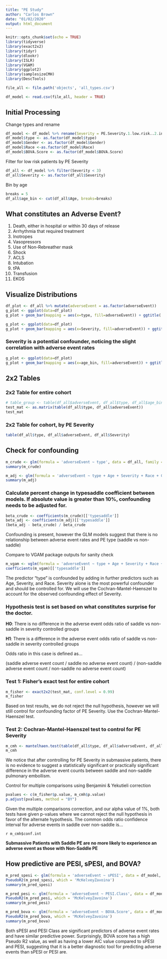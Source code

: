 ```yaml
---
title: "PE Study"
author: "Carlos Brown"
date: "01/02/2020"
output: html_document
---
```


```r
knitr::opts_chunk$set(echo = TRUE)
library(tidyverse)
library(exact2x2)
library(tidyr)
library(dlookr)
library(ISLR)
library(VGAM)
library(ggplot2)
library(samplesizeCMH)
library(DescTools)

file_all <- file.path('objects', 'all_types.csv')

df_model <- read.csv(file_all, header = TRUE)
```

## Initial Processing

Change types and rename
```r
df_model <- df_model %>% rename(Severity = PE.Severity.1.low.risk..2.intermediate..3.massive..4.indeterminate)
df_model$type <- as.factor(df_model$type)
df_model$Gender <- as.factor(df_model$Gender)
df_model$Race <-as.factor(df_model$Race)
df_model$BOVA.Score <- as.factor(df_model$BOVA.Score)

```

Filter for low risk patients by PE Severity
```r
df_all <- df_model %>% filter(Severity < 3)
df_all$Severity <- as.factor(df_all$Severity)
```

Bin by age
```r
breaks = 5
df_all$age_bin <- cut(df_all$Age, breaks=breaks)
```

## What constitutes an Adverse Event?
1. Death, either in hospital or within 30 days of release
2. Arrhythmia that required treatment
3. Inotropes
4. Vasopressors
5. Use of Non-Rebreather mask
6. Shock
7. ACLS
8. Intubation
9. tPA
10. Transfusion
11. EKOS

## Visualize Distributions
```r
df_plot <- df_all %>% mutate(adverseEvent = as.factor(adverseEvent))
g_plot <- ggplot(data=df_plot)
g_plot + geom_bar(mapping = aes(x=type, fill=adverseEvent)) + ggtitle('Adverse Event Count by PE Type')
```

```r
g_plot <- ggplot(data=df_plot)
g_plot + geom_bar(mapping = aes(x=Severity, fill=adverseEvent)) + ggtitle('Adverse Event Count by PE Severity')
```

### Severity is a potential confounder, noticing the slight correlation with adverse event rates

```r
g_plot <- ggplot(data=df_plot)
g_plot + geom_bar(mapping = aes(x=age_bin, fill=adverseEvent)) + ggtitle('Adverse Event Count vs Age Range')
```

## 2x2 Tables

### 2x2 Table for entire cohort

```r
# table_group <- table(df_all$adverseEvent, df_all$type, df_all$age_bin)
test_mat <- as.matrix(table(df_all$type, df_all$adverseEvent))
test_mat
```


### 2x2 Table for cohort, by PE Severity
```r
table(df_all$type, df_all$adverseEvent, df_all$Severity)
```


## Check for confounding
```r
m_crude <- glm(formula = 'adverseEvent ~ type', data = df_all, family = binomial)
summary(m_crude)
```

```r
m_adj <- glm(formula = 'adverseEvent ~ type + Age + Severity + Race + Gender', data = df_all, family = binomial)
summary(m_adj)
```

### Calculate percent change in typesaddle coefficient between models. If absolute value is greater than 10%, confounding needs to be adjusted for.

```r
beta_crude <- coefficients(m_crude)[['typesaddle']]
beta_adj <- coefficients(m_adj)[['typesaddle']]
(beta_adj - beta_crude) / beta_crude
```
Confounding is present, however the GLM models suggest that there is no relationship between adverse event rates and PE type (saddle vs non-saddle)

Compare to VGAM package outputs for sanity check
```r
m_vgam <- vglm(formula = 'adverseEvent ~ type + Age + Severity + Race + Gender', binomialff(link = "logitlink"), data = df_all)
coefficients(m_vgam)[['typesaddle']]
```

The predictor "type" is confounded by adding in further predictors such as Age, Severity, and Race. Severity alone is the most powerful confounder and should be controlled for. We will use the Cochran-Mantel-Haenszel to account for the observed confounding effect of Severity.


### Hypothesis test is set based on what constitutes surprise for the doctor.

**H0**: There is no difference in the adverse event odds ratio of saddle vs non-saddle in severity controlled groups

**H1**: There is a difference in the adverse event odds ratio of saddle vs non-saddle in severity controlled groups

Odds ratio in this case is defined as...

(saddle adverse event count / saddle no adverse event count) / (non-saddle adverse event count / non-saddle no adverse event count)

### Test 1: Fisher's exact test for entire cohort
```r
m_fisher <- exact2x2(test_mat, conf.level = 0.99)
m_fisher
```

Based on test results, we do not reject the null hypothesis, however we will still control for confounding factor of PE Severity. Use the Cochran-Mantel-Haenszel test.

### Test 2: Cochran-Mantel-Haenszel test to control for PE Severity
```r
m_cmh <- mantelhaen.test(table(df_all$type, df_all$adverseEvent, df_all$Severity), exact = TRUE)
m_cmh
```

We notice that after controlling for PE Severity in submassive patients, there is no evidence to suggest a statistically significant or practically significant difference in the adverse event counts between saddle and non-saddle pulmonary embollism.

Control for multiple comparisons using Benjamini & Yekutieli correction
```r
pvalues <- c(m_fisher$p.value, m_cmh$p.value)
p.adjust(pvalues, method = "BY")
```

Given the multiple comparisons correction, and our alpha value of 1%, both tests have given p-values where we cannot reject the null hypothesis in favor of the alternate hypothesis. The common odds ratio confidence interval for adverse events in saddle over non-saddle is...

`r m_cmh$conf.int`

**Submassive Patients with Saddle PE are no more likely to experience an adverse event as those with Non-Saddle PE**


## How predictive are PESI, sPESI, and BOVA?

```r
m_pred_spesi <- glm(formula = 'adverseEvent ~ sPESI', data = df_model, family = binomial)
PseudoR2(m_pred_spesi, which = 'McKelveyZavoina')
summary(m_pred_spesi)
```

```r
m_pred_pesi <- glm(formula = 'adverseEvent ~ PESI.Class', data = df_model, family = binomial)
PseudoR2(m_pred_pesi, which = 'McKelveyZavoina')
summary(m_pred_pesi)
```

```r
m_pred_bova <- glm(formula = 'adverseEvent ~ BOVA.Score', data = df_model, family = binomial)
PseudoR2(m_pred_bova, which = 'McKelveyZavoina')
summary(m_pred_bova)
```

Both sPESI and PESI Class are significant predictors of adverse event rates and have similar predictive power. Surprisingly, BOVA score has a high Pseudo R2 value, as well as having a lower AIC value compared to sPESI and PESI, suggesting that it is a better diagnostic tool for predicting adverse events than sPESI or PESI are.
